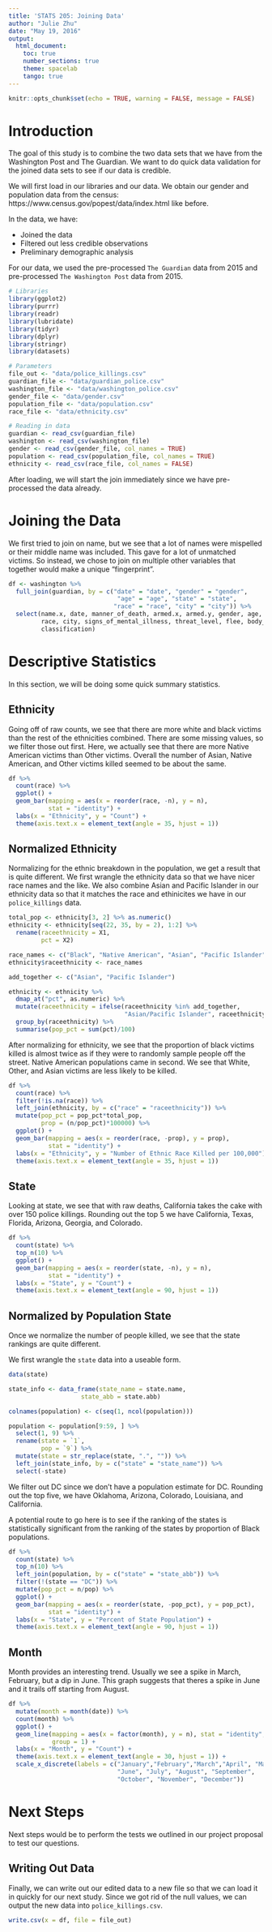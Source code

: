 ```yaml
---
title: 'STATS 205: Joining Data'
author: "Julie Zhu"
date: "May 19, 2016"
output:
  html_document:
    toc: true
    number_sections: true
    theme: spacelab
    tango: true
---
```


```r
knitr::opts_chunk$set(echo = TRUE, warning = FALSE, message = FALSE)
```

# Introduction

The goal of this study is to combine the two data sets that we have from the Washington Post and The Guardian. We want to do quick data validation for the joined data sets to see if our data is credible. 

We will first load in our libraries and our data. We obtain our gender and population data from the census: https://www.census.gov/popest/data/index.html like before. 

In the data, we have:

* Joined the data
* Filtered out less credible observations
* Preliminary demographic analysis

For our data, we used the pre-processed `The Guardian` data from 2015 and pre-processed `The Washington Post` data from 2015. 

```r
# Libraries
library(ggplot2)
library(purrr)
library(readr)
library(lubridate)
library(tidyr)
library(dplyr)
library(stringr)
library(datasets)

# Parameters
file_out <- "data/police_killings.csv"
guardian_file <- "data/guardian_police.csv"
washington_file <- "data/washington_police.csv"
gender_file <- "data/gender.csv"
population_file <- "data/population.csv"
race_file <- "data/ethnicity.csv"

# Reading in data
guardian <- read_csv(guardian_file)
washington <- read_csv(washington_file)
gender <- read_csv(gender_file, col_names = TRUE)
population <- read_csv(population_file, col_names = TRUE)
ethnicity <- read_csv(race_file, col_names = FALSE)
```

After loading, we will start the join immediately since we have pre-processed the data already. 

# Joining the Data

We first tried to join on name, but we see that a lot of names were mispelled or their middle name was included. This gave for a lot of unmatched victims. So instead, we chose to join on multiple other variables that together would make a unique "fingerprint". 

```r
df <- washington %>%
  full_join(guardian, by = c("date" = "date", "gender" = "gender", 
                              "age" = "age", "state" = "state", 
                             "race" = "race", "city" = "city")) %>%
  select(name.x, date, manner_of_death, armed.x, armed.y, gender, age, state, 
         race, city, signs_of_mental_illness, threat_level, flee, body_camera, 
         classification) 
```

# Descriptive Statistics

In this section, we will be doing some quick summary statistics. 

## Ethnicity

Going off of raw counts, we see that there are more white and black victims than the rest of the ethnicities combined. There are some missing values, so we filter those out first. Here, we actually see that there are more Native American victims than Other victims. Overall the number of Asian, Native American, and Other victims killed seemed to be about the same. 

```r
df %>%
  count(race) %>%
  ggplot() +
  geom_bar(mapping = aes(x = reorder(race, -n), y = n), 
           stat = "identity") +
  labs(x = "Ethnicity", y = "Count") +
  theme(axis.text.x = element_text(angle = 35, hjust = 1))
```

## Normalized Ethnicity

Normalizing for the ethnic breakdown in the population, we get a result that is quite different. We first wrangle the ethnicity data so that we have nicer race names and the like. We also combine Asian and Pacific Islander in our ethnicity data so that it matches the race and ethinicites we have in our `police_killings` data.

```r
total_pop <- ethnicity[3, 2] %>% as.numeric()
ethnicity <- ethnicity[seq(22, 35, by = 2), 1:2] %>%
  rename(raceethnicity = X1,
         pct = X2)

race_names <- c("Black", "Native American", "Asian", "Pacific Islander", "Other", "Hispanic/Latino", "White")
ethnicity$raceethnicity <- race_names

add_together <- c("Asian", "Pacific Islander")

ethnicity <- ethnicity %>%
  dmap_at("pct", as.numeric) %>%
  mutate(raceethnicity = ifelse(raceethnicity %in% add_together, 
                                "Asian/Pacific Islander", raceethnicity)) %>%
  group_by(raceethnicity) %>%
  summarise(pop_pct = sum(pct)/100)
```

After normalizing for ethnicity, we see that the proportion of black victims killed is almost twice as if they were to randomly sample people off the street. Native American populations came in second. We see that White, Other, and Asian victims are less likely to be killed. 

```r
df %>%
  count(race) %>%
  filter(!is.na(race)) %>%
  left_join(ethnicity, by = c("race" = "raceethnicity")) %>%
  mutate(pop_pct = pop_pct*total_pop,
         prop = (n/pop_pct)*100000) %>%
  ggplot() +
  geom_bar(mapping = aes(x = reorder(race, -prop), y = prop), 
           stat = "identity") +
  labs(x = "Ethnicity", y = "Number of Ethnic Race Killed per 100,000") +
  theme(axis.text.x = element_text(angle = 35, hjust = 1)) 
```

## State

Looking at state, we see that with raw deaths, California takes the cake with over 150 police killings. Rounding out the top 5 we have California, Texas, Florida, Arizona, Georgia, and Colorado.

```r
df %>%
  count(state) %>%
  top_n(10) %>%
  ggplot() +
  geom_bar(mapping = aes(x = reorder(state, -n), y = n), 
           stat = "identity") +
  labs(x = "State", y = "Count") +
  theme(axis.text.x = element_text(angle = 90, hjust = 1))
```

## Normalized by Population State

Once we normalize the number of people killed, we see that the state rankings are quite different. 

We first wrangle the `state` data into a useable form. 

```r
data(state)

state_info <- data_frame(state_name = state.name,
                    state_abb = state.abb)

colnames(population) <- c(seq(1, ncol(population)))

population <- population[9:59, ] %>%
  select(1, 9) %>%
  rename(state = `1`,
         pop = `9`) %>%
  mutate(state = str_replace(state, ".", "")) %>%
  left_join(state_info, by = c("state" = "state_name")) %>%
  select(-state)
```

We filter out DC since we don't have a population estimate for DC. Rounding out the top five, we have Oklahoma, Arizona, Colorado, Louisiana, and California. 

A potential route to go here is to see if the ranking of the states is statistically significant from the ranking of the states by proportion of Black populations. 

```r
df %>%
  count(state) %>%
  top_n(10) %>%
  left_join(population, by = c("state" = "state_abb")) %>%
  filter(!(state == "DC")) %>%
  mutate(pop_pct = n/pop) %>%
  ggplot() +
  geom_bar(mapping = aes(x = reorder(state, -pop_pct), y = pop_pct), 
           stat = "identity") +
  labs(x = "State", y = "Percent of State Population") +
  theme(axis.text.x = element_text(angle = 90, hjust = 1))
```

## Month

Month provides an interesting trend. Usually we see a spike in March, February, but a dip in June. This graph suggests that theres a spike in June and it trails off starting from August. 

```r
df %>%
  mutate(month = month(date)) %>%
  count(month) %>%
  ggplot() +
  geom_line(mapping = aes(x = factor(month), y = n), stat = "identity",
            group = 1) +
  labs(x = "Month", y = "Count") +
  theme(axis.text.x = element_text(angle = 30, hjust = 1)) +
  scale_x_discrete(labels = c("January","February","March","April", "May", 
                              "June", "July", "August", "September",
                              "October", "November", "December"))
```

# Next Steps 

Next steps would be to perform the tests we outlined in our project proposal to test our questions. 

## Writing Out Data

Finally, we can write out our edited data to a new file so that we can load it in quickly for our next study. Since we got rid of the null values, we can output the new data into `police_killings.csv`.

```r
write.csv(x = df, file = file_out)
```